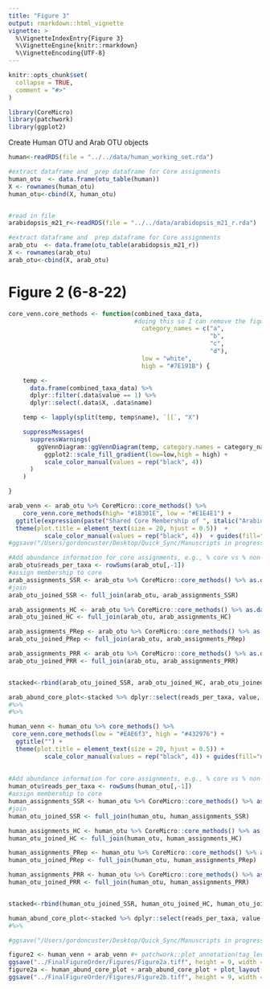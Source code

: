 ```yaml
---
title: "Figure 3"
output: rmarkdown::html_vignette
vignette: >
  %\VignetteIndexEntry{Figure 3}
  %\VignetteEngine{knitr::rmarkdown}
  %\VignetteEncoding{UTF-8}
---
```


```r
knitr::opts_chunk$set(
  collapse = TRUE,
  comment = "#>"
)
```

```r
library(CoreMicro)
library(patchwork)
library(ggplot2)
```


Create Human OTU and Arab OTU objects
```r
human<-readRDS(file = "../../data/human_working_set.rda")

#extract dataframe and  prep dataframe for Core assignments
human_otu  <- data.frame(otu_table(human))
X <- rownames(human_otu)
human_otu<-cbind(X, human_otu)


#read in file
arabidopsis_m21_r<-readRDS(file = "../../data/arabidopsis_m21_r.rda")

#extract dataframe and  prep dataframe for Core assignments
arab_otu  <- data.frame(otu_table(arabidopsis_m21_r))
X <- rownames(arab_otu)
arab_otu<-cbind(X, arab_otu)
```




# Figure 2 (6-8-22)

```r
core_venn.core_methods <- function(combined_taxa_data,
                                   #doing this so I can remove the figures manually. 
                                     category_names = c("a",
                                                        "b",
                                                        "c",
                                                        "d"),
                                     low = "white",
                                     high = "#7E191B") {

    temp <-
      data.frame(combined_taxa_data) %>%
      dplyr::filter(.data$value == 1) %>%
      dplyr::select(.data$X, .data$name)

    temp <- lapply(split(temp, temp$name), `[[`, "X")

    suppressMessages(
      suppressWarnings(
        ggVennDiagram::ggVennDiagram(temp, category.names = category_names, set_size = 12, label_size = 10) +
          ggplot2::scale_fill_gradient(low=low,high = high) +
          scale_color_manual(values = rep("black", 4))
      )
    )

}
```


```r
arab_venn <- arab_otu %>% CoreMicro::core_methods() %>% 
    core_venn.core_methods(high= "#1B301E", low = "#E1E4E1") + 
  ggtitle(expression(paste("Shared Core Membership of ", italic("Arabidopsis")))) +
  theme(plot.title = element_text(size = 20, hjust = 0.5))  +
          scale_color_manual(values = rep("black", 4))  + guides(fill="none") + ggtitle("") + theme(plot.title = element_text(size = 30))
#ggsave("/Users/gordoncuster/Desktop/Quick_Sync/Manuscripts in progress/CoreCommunity/March22/figure2a.tiff", height = 8, width = 11)

#Add abundance information for core assignments, e.g., % core vs % non-core reads.
arab_otu$reads_per_taxa <- rowSums(arab_otu[,-1])
#assign membership to core
arab_assignments_SSR <- arab_otu %>% CoreMicro::core_methods() %>% as.data.frame() %>% dplyr::filter(name == "Summation of Sequence Reads") 
#join
arab_otu_joined_SSR <- full_join(arab_otu, arab_assignments_SSR) 

arab_assignments_HC <- arab_otu %>% CoreMicro::core_methods() %>% as.data.frame() %>% dplyr::filter(name == "Hard Cutoff") 
arab_otu_joined_HC <- full_join(arab_otu, arab_assignments_HC) 

arab_assignments_PRep <- arab_otu %>% CoreMicro::core_methods() %>% as.data.frame() %>% dplyr::filter(name == "Proportion of Sequence Replicates") 
arab_otu_joined_PRep <- full_join(arab_otu, arab_assignments_PRep) 

arab_assignments_PRR <- arab_otu %>% CoreMicro::core_methods() %>% as.data.frame() %>% dplyr::filter(name == "Proportion of Sequence Reads and Replicates") 
arab_otu_joined_PRR <- full_join(arab_otu, arab_assignments_PRR) 


stacked<-rbind(arab_otu_joined_SSR, arab_otu_joined_HC, arab_otu_joined_PRep, arab_otu_joined_PRR)

arab_abund_core_plot<-stacked %>% dplyr::select(reads_per_taxa, value, name) %>% ggplot( aes( fill=as.factor(value), y = reads_per_taxa, x = name)) +  geom_bar(position="fill", stat="identity") + ylab("Percent of total reads") + xlab("") +  theme(axis.text.x = element_text(angle = 45, hjust = 1, size = 22))  + scale_x_discrete(labels = function(x) stringr::str_wrap(x, width = 14)) + scale_fill_discrete(name ="Core \nmembership", labels=c('non-core', 'core'))  + theme_classic() + theme(axis.text.x=element_text(size=22))+ theme(axis.text.y=element_text(size=22)) + theme( axis.title.y = element_text(size = 30))  + theme(legend.text=element_text(size=22)) + theme(legend.title = element_text(size = 24))
#%>%
#%>%

```


```r

human_venn <- human_otu %>% core_methods() %>% 
 core_venn.core_methods(low = "#EAE6f3", high = "#432976") +
  ggtitle("") +
  theme(plot.title = element_text(size = 20, hjust = 0.5)) +
          scale_color_manual(values = rep("black", 4)) + guides(fill="none")  + theme(plot.title = element_text(size = 30)) 
          
          
#Add abundance information for core assignments, e.g., % core vs % non-core reads.
human_otu$reads_per_taxa <- rowSums(human_otu[,-1])
#assign membership to core
human_assignments_SSR <- human_otu %>% CoreMicro::core_methods() %>% as.data.frame() %>% dplyr::filter(name == "Summation of Sequence Reads") 
#join
human_otu_joined_SSR <- full_join(human_otu, human_assignments_SSR) 

human_assignments_HC <- human_otu %>% CoreMicro::core_methods() %>% as.data.frame() %>% dplyr::filter(name == "Hard Cutoff") 
human_otu_joined_HC <- full_join(human_otu, human_assignments_HC) 

human_assignments_PRep <- human_otu %>% CoreMicro::core_methods() %>% as.data.frame() %>% dplyr::filter(name == "Proportion of Sequence Replicates") 
human_otu_joined_PRep <- full_join(human_otu, human_assignments_PRep) 

human_assignments_PRR <- human_otu %>% CoreMicro::core_methods() %>% as.data.frame() %>% dplyr::filter(name == "Proportion of Sequence Reads and Replicates") 
human_otu_joined_PRR <- full_join(human_otu, human_assignments_PRR) 


stacked<-rbind(human_otu_joined_SSR, human_otu_joined_HC, human_otu_joined_PRep, human_otu_joined_PRR)

human_abund_core_plot<-stacked %>% dplyr::select(reads_per_taxa, value, name) %>% ggplot( aes( fill=as.factor(value), y = reads_per_taxa, x = name)) +  geom_bar(position="fill", stat="identity") + ylab("Percent of total reads") + xlab("") +  theme(axis.text.x = element_text(angle = 45, hjust = 1, size = 22))  + scale_x_discrete(labels = function(x) stringr::str_wrap(x, width = 14)) + scale_fill_discrete(name ="Core \nmembership", labels=c('non-core', 'core'))  + theme_classic() + theme(axis.text.x=element_text(size=22))+ theme(axis.text.y=element_text(size=22)) + theme( axis.title.y = element_text(size = 30))  + theme(legend.text=element_text(size=22)) + theme(legend.title = element_text(size = 24))
#%>%
```


```r

#ggsave("/Users/gordoncuster/Desktop/Quick_Sync/Manuscripts in progress/CoreCommunity/March22/figure2b.tiff", height = 8, width = 11)

figure2 <- human_venn + arab_venn #+ patchwork::plot_annotation(tag_levels = "A")#+ plot_layout(guides = "collect")
ggsave("../FinalFigureOrder/Figures/Figure2a.tiff", height = 9, width =22)
figure2a <- human_abund_core_plot + arab_abund_core_plot + plot_layout(guides = "collect")
ggsave("../FinalFigureOrder/Figures/Figure2b.tiff", height = 9, width =22)



```

